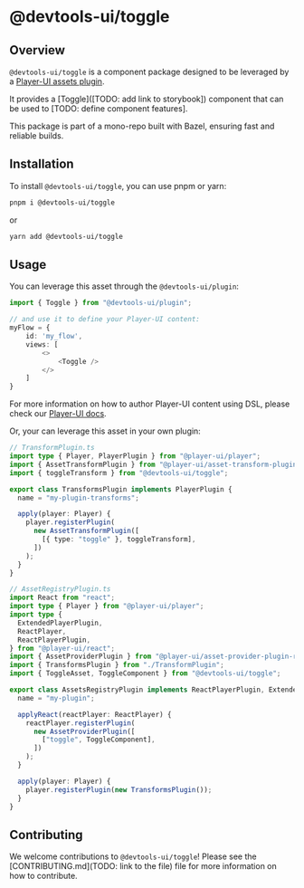# @devtools-ui/toggle

## Overview

`@devtools-ui/toggle` is a component package designed to be leveraged by a [Player-UI assets plugin](https://player-ui.github.io/next/plugins).

It provides a [Toggle]([TODO: add link to storybook]) component that can be used to [TODO: define component features].

This package is part of a mono-repo built with Bazel, ensuring fast and reliable builds.

## Installation

To install `@devtools-ui/toggle`, you can use pnpm or yarn:

```sh
pnpm i @devtools-ui/toggle
```

or

```sh
yarn add @devtools-ui/toggle
```

## Usage

You can leverage this asset through the `@devtools-ui/plugin`:

```ts
import { Toggle } from "@devtools-ui/plugin";

// and use it to define your Player-UI content:
myFlow = {
    id: 'my_flow',
    views: [
        <>
            <Toggle />
        </>
    ]
}
```

For more information on how to author Player-UI content using DSL, please check our [Player-UI docs](https://player-ui.github.io/next/dsl#tsxjsx-content-authoring-player-dsl).

Or, your can leverage this asset in your own plugin:

```ts
// TransformPlugin.ts
import type { Player, PlayerPlugin } from "@player-ui/player";
import { AssetTransformPlugin } from "@player-ui/asset-transform-plugin";
import { toggleTransform } from "@devtools-ui/toggle";

export class TransformsPlugin implements PlayerPlugin {
  name = "my-plugin-transforms";

  apply(player: Player) {
    player.registerPlugin(
      new AssetTransformPlugin([
        [{ type: "toggle" }, toggleTransform],
      ])
    );
  }
}
```

```ts
// AssetRegistryPlugin.ts
import React from "react";
import type { Player } from "@player-ui/player";
import type {
  ExtendedPlayerPlugin,
  ReactPlayer,
  ReactPlayerPlugin,
} from "@player-ui/react";
import { AssetProviderPlugin } from "@player-ui/asset-provider-plugin-react";
import { TransformsPlugin } from "./TransformPlugin";
import { ToggleAsset, ToggleComponent } from "@devtools-ui/toggle";

export class AssetsRegistryPlugin implements ReactPlayerPlugin, ExtendedPlayerPlugin<[ToggleAsset]> {
  name = "my-plugin";

  applyReact(reactPlayer: ReactPlayer) {
    reactPlayer.registerPlugin(
      new AssetProviderPlugin([
        ["toggle", ToggleComponent],
      ])
    );
  }

  apply(player: Player) {
    player.registerPlugin(new TransformsPlugin());
  }
}
```

## Contributing

We welcome contributions to `@devtools-ui/toggle`! Please see the [CONTRIBUTING.md](TODO: link to the file) file for more information on how to contribute.

